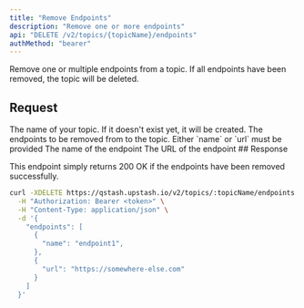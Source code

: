 ```yaml
---
title: "Remove Endpoints"
description: "Remove one or more endpoints"
api: "DELETE /v2/topics/{topicName}/endpoints"
authMethod: "bearer"
---
```


Remove one or multiple endpoints from a topic. If all endpoints have been removed, the topic will be deleted.


## Request

<ParamField path="topicName" type="string" required>
  The name of your topic. If it doesn't exist yet, it will be created.
</ParamField>

<ParamField body="endpoints" type="Array" required>
  The endpoints to be removed from to the topic.

<Expandable defaultOpen>
Either `name` or `url` must be provided

  <ParamField body="name" type="string" >
  The name of the endpoint
  </ParamField>
  <ParamField body="url" type="string" >
  The URL of the endpoint
  </ParamField>
  </Expandable>
</ParamField>
## Response

This endpoint simply returns 200 OK if the endpoints have been removed successfully.


<RequestExample>

```sh
curl -XDELETE https://qstash.upstash.io/v2/topics/:topicName/endpoints \
  -H "Authorization: Bearer <token>" \
  -H "Content-Type: application/json" \
  -d '{
    "endpoints": [
      {
        "name": "endpoint1",
      },
      {
        "url": "https://somewhere-else.com"
      }
    ]
  }'
```


</RequestExample>
